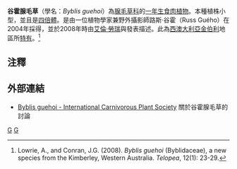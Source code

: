 {{Speciesbox 
| taxon = Byblis guehoi
| authority = [[艾倫·勞瑞|Lowrie]] & {{link-es|約翰·葛德菲·康蘭|John Godfrey Conran|Conran}}, 2008
}}

'''谷霍腺毛草'''（學名：''Byblis guehoi''）為[[腺毛草科|腺毛草科]]的[[一年生|一年生]][[食肉植物|食肉植物]]。本種植株小型，並且是[[四倍體|四倍體]]。是由一位植物學家兼野外攝影師路斯·谷霍（Russ Guého）在2004年採得，並於2008年時由[[艾倫·勞瑞|艾倫·勞瑞]]與{{link-es|約翰·葛德菲·康蘭|John Godfrey Conran}}發表描述。此為[[西澳大利亞|西澳大利亞]][[金伯利_(西澳)|金伯利]]地區所[[特有種|特有]]。<ref name="Lowrie and Conran 2008">Lowrie, A., and Conran, J.G. (2008). ''Byblis guehoi'' (Byblidaceae), a new species from the Kimberley, Western Australia. ''Telopea'', 12(1): 23-29.</ref>

== 注釋 ==
{{Reflist}}

== 外部連結 ==
* {{en}} [http://icps.proboards105.com/index.cgi?board=literature&action=display&thread=1616 Byblis guehoi - International Carnivorous Plant Society] 關於谷霍腺毛草的討論
{{Taxonbar|from=Q288923}}

[[Category:腺毛草科|G]]
[[Category:21世紀描述的植物|G]]